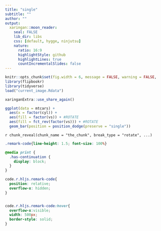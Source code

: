 ```yaml
---
title: "single"
subtitle: ""
author: ""
output:
  xaringan::moon_reader:
    seal: FALSE
    lib_dir: libs
    css: [default, hygge, ninjutsu]
    nature:
      ratio: 16:9
      highlightStyle: github
      highlightLines: true
      countIncrementalSlides: false
---
```




```r
knitr::opts_chunk$set(fig.width = 6, message = FALSE, warning = FALSE, comment = "", cache = F)
library(flipbookr)
library(tidyverse)
load("current_image.Rdata")
```


```r
xaringanExtra::use_share_again()
```


```r
ggplot(data = mtcars) +
  aes(x = factor(cyl)) +
  aes(fill = factor(vs)) + #ROTATE
  aes(fill = fct_rev(factor(vs))) + #ROTATE
  geom_bar(position = position_dodge(preserve = "single"))
```

`r chunk_reveal(chunk_name = "the_chunk", break_type = "rotate", ...)`



```css
.remark-code{line-height: 1.5; font-size: 100%}

@media print {
  .has-continuation {
    display: block;
  }
}

code.r.hljs.remark-code{
  position: relative;
  overflow-x: hidden;
}


code.r.hljs.remark-code:hover{
  overflow-x:visible;
  width: 500px;
  border-style: solid;
}
```

